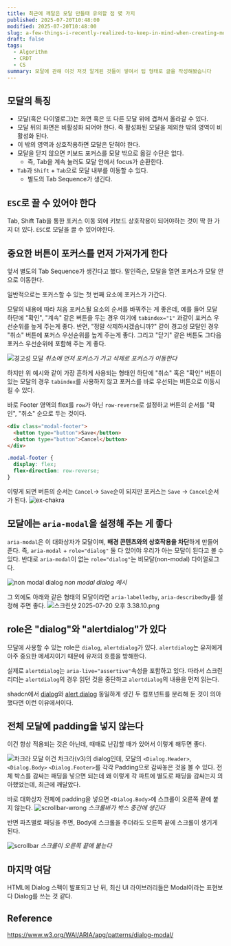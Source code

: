 ```yaml
---
title: 최근에 깨달은 모달 만들때 유의할 점 몇 가지
published: 2025-07-20T10:48:00
modified: 2025-07-20T10:48:00
slug: a-few-things-i-recently-realized-to-keep-in-mind-when-creating-modals
draft: false
tags:
  - Algorithm
  - CRDT
  - CS
summary: 모달에 관해 이것 저것 알게된 것들이 쌓여서 팁 형태로 글을 작성해봤습니다
---
```

## 모달의 특징
- 모달(혹은 다이얼로그)는 화면 혹은 또 다른 모달 위에 겹쳐서 올라갈 수 있다.
- 모달 뒤의 화면은 비활성화 되어야 한다. 즉 활성화된 모달을 제외한 밖의 영역이 비활성화 된다.
- 이 밖의 영역과 상호작용하면 모달은 닫혀야 한다.
- 모달을 닫지 않으면 키보드 포커스를 모달 밖으로 옮길 수단은 없다.
	- 즉, Tab을 계속 눌러도 모달 안에서 focus가 순환한다.
- `Tab`과 `Shift` + `Tab`으로 모달 내부를 이동할 수 있다.
	- 별도의 Tab Sequence가 생긴다.

## `ESC`로 끌 수 있어야 한다

Tab, Shift Tab을 통한 포커스 이동 외에 키보드 상호작용이 되어야하는 것이 딱 한 가지 더 있다. `ESC`로 모달을 끌 수 있어야한다.

## 중요한 버튼이 포커스를 먼저 가져가게 한다

 앞서 별도의 Tab Sequence가 생긴다고 했다. 말인즉슨, 모달을 열면 포커스가 모달 안으로 이동한다.

일반적으로는 포커스할 수 있는 첫 번째 요소에 포커스가 가간다.

모달의 내용에 따라 처음 포커스될 요소의 순서를 바꿔주는 게 좋은데, 예를 들어 모달 하단에 "확인", "계속" 같은 버튼을 두는 경우 여기에 `tabindex="1"` 과같이 포커스 우선순위를 높게 주는게 좋다. 반면, "정말 삭제하시겠습니까?" 같이 경고성 모달인 경우 "취소" 버튼에 포커스 우선순위를 높게 주는게 좋다. 그리고 "닫기" 같은 버튼도 그다음 포커스 우선순위에 포함해 주는 게 좋다.

![경고성 모달](./images/focus.gif)
_취소에 먼저 포커스가 가고 삭제로 포커스가 이동한다_

하지만 위 예시와 같이 가장 흔하게 사용되는 형태인 하단에 "취소" 혹은 "확인" 버튼이 있는 모달의 경우 `tabindex`를 사용하지 않고 포커스를 바로 우선되는 버튼으로 이동시킬 수 있다.

바로 Footer 영역의 flex를 `row`가 아닌 `row-reverse`로 설정하고 버튼의 순서를 "확인", "취소" 순으로 두는 것이다.

```html
<div class="modal-footer">
  <button type="button">Save</button>
  <button type="button">Cancel</button>
</div>
```
```css
.modal-footer {
  display: flex;
  flex-direction: row-reverse;
}
```

이렇게 되면 버튼의 순서는 `Cancel`-> `Save`순이 되지만 포커스는 `Save` -> `Cancel`순서가 된다.
![ex-chakra](./images/ex-chakra.gif)


## 모달에는 `aria-modal`을 설정해 주는 게 좋다

`aria-modal`은 이 대화상자가 모달이며, **배경 콘텐츠와의 상호작용을 차단**하게 만들어준다. 즉, `aria-modal` + `role="dialog"` 둘 다 있어야 우리가 아는 모달이 된다고 볼 수 있다. 반대로 `aria-modal`이 없는 `role="dialog"`는 비모달(non-modal) 다이얼로그다.

![non modal dialog](./images/non-modal-dialog.png)
_non modal dialog 예시_

그 외에도 아래와 같은 형태의 모달이라면 `aria-labelledby`, `aria-describedby`를 설정해 주면 좋다.
![스크린샷 2025-07-20 오후 3.38.10.png](./images/aria-labelledby.png)

## role은 "dialog"와 "alertdialog"가 있다

모달에 사용할 수 있는 role은 `dialog`, `alertdialog`가 있다.
`alertdialog`는 유저에게 아주 중요한 메세지이기 때문에 유저의 흐름을 방해한다.

실제로 `alertdialog`는 `aria-live="assertive"`속성을 포함하고 있다. 따라서 스크린 리더는 `alertdialog`의 경우 읽던 것을 중단하고 `alertdialog`의 내용을 먼저 읽는다.

shadcn에서 [dialog](https://ui.shadcn.com/docs/components/dialog)와 [alert dialog](https://ui.shadcn.com/docs/components/alert-dialog) 동일하게 생긴 두 컴포넌트를 분리해 둔 것이 의아했다면 이런 이유에서이다.


## 전체 모달에 padding을 넣지 않는다
이건 항상 적용되는 것은 아닌데, 때때로 난감할 때가 있어서 이렇게 해두면 좋다.

![차크라 모달](./images/chakra-modal.png)
이건 차크라(v3)의 dialog인데, 모달의 `<Dialog.Header>`, `<Dialog.Body>` `<Dialog.Footer>`를 각각 Padding으로 감싸놓은 것을 볼 수 있다. 전체 박스를 감싸는 패딩을 넣으면 되는데 왜 이렇게 각 파트에 별도로 패딩을 감싸는지 의아했었는데, 최근에 깨달았다.

바로 대화상자 전체에 padding을 넣으면 `<Dialog.Body>`에 스크롤이 오른쪽 끝에 붙지 않는다.
![scrollbar-wrong](./images/scrollbar-wrong.png)
_스크롤바가 박스 중간에 생긴다_

반면 파츠별로 패딩을 주면, Body에 스크롤을 주더라도 오른쪽 끝에 스크롤이 생기게 된다.

![scrollbar](./images/scrollbar.png)
_스크롤이 오른쪽 끝에 붙는다_

## 마지막 여담
HTML에 Dialog 스펙이 발표되고 난 뒤, 최신 UI 라이브러리들은 Modal이라는 표현보다 Dialog를 쓰는 것 같다.

## Reference
https://www.w3.org/WAI/ARIA/apg/patterns/dialog-modal/
